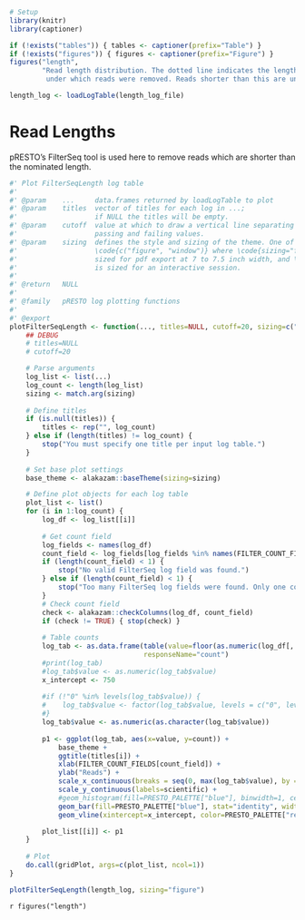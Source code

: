
```{R, message=FALSE, echo=FALSE, results="hide"}
# Setup
library(knitr)
library(captioner)

if (!exists("tables")) { tables <- captioner(prefix="Table") }
if (!exists("figures")) { figures <- captioner(prefix="Figure") }
figures("length", 
        "Read length distribution. The dotted line indicates the length of750
         under which reads were removed. Reads shorter than this are unlikely to cover the full V and C region.")
```

```{r, echo=FALSE}
length_log <- loadLogTable(length_log_file)
```
\newpage

# Read Lengths

pRESTO’s
FilterSeq tool is used here to remove reads which are shorter than the nominated length. 

```{r, echo=FALSE}
#' Plot FilterSeqLength log table
#'
#' @param    ...     data.frames returned by loadLogTable to plot
#' @param    titles  vector of titles for each log in ...; 
#'                   if NULL the titles will be empty.
#' @param    cutoff  value at which to draw a vertical line separating 
#'                   passing and failing values.
#' @param    sizing  defines the style and sizing of the theme. One of 
#'                   \code{c("figure", "window")} where \code{sizing="figure"} is appropriately
#'                   sized for pdf export at 7 to 7.5 inch width, and \code{sizing="window"}
#'                   is sized for an interactive session.
#' 
#' @return   NULL
#' 
#' @family   pRESTO log plotting functions
#' 
#' @export
plotFilterSeqLength <- function(..., titles=NULL, cutoff=20, sizing=c("figure", "window")) {
    ## DEBUG
    # titles=NULL
    # cutoff=20

    # Parse arguments
    log_list <- list(...)
    log_count <- length(log_list)
    sizing <- match.arg(sizing)
    
    # Define titles
    if (is.null(titles)) {
        titles <- rep("", log_count)
    } else if (length(titles) != log_count) {
        stop("You must specify one title per input log table.")
    }
    
    # Set base plot settings
    base_theme <- alakazam::baseTheme(sizing=sizing)

    # Define plot objects for each log table
    plot_list <- list()
    for (i in 1:log_count) {
        log_df <- log_list[[i]]
        
        # Get count field
        log_fields <- names(log_df)
        count_field <- log_fields[log_fields %in% names(FILTER_COUNT_FIELDS)]
        if (length(count_field) < 1) {
            stop("No valid FilterSeq log field was found.")
        } else if (length(count_field) < 1) {
            stop("Too many FilterSeq log fields were found. Only one count field should be present.")
        }
        # Check count field
        check <- alakazam::checkColumns(log_df, count_field)
        if (check != TRUE) { stop(check) }
        
        # Table counts
        log_tab <- as.data.frame(table(value=floor(as.numeric(log_df[, count_field]))), 
                                 responseName="count")
        #print(log_tab)
        #log_tab$value <- as.numeric(log_tab$value)
        x_intercept <- 750
        
        #if (!"0" %in% levels(log_tab$value)) {
        #    log_tab$value <- factor(log_tab$value, levels = c("0", levels(log_tab$value)))
        #}
        log_tab$value <- as.numeric(as.character(log_tab$value))
        
        p1 <- ggplot(log_tab, aes(x=value, y=count)) +
            base_theme +     
            ggtitle(titles[i]) +
            xlab(FILTER_COUNT_FIELDS[count_field]) +
            ylab("Reads") +
            scale_x_continuous(breaks = seq(0, max(log_tab$value), by = 250), expand = c(0, 0)) + 
            scale_y_continuous(labels=scientific) + 
            #geom_histogram(fill=PRESTO_PALETTE["blue"], binwidth=1, center=0) +
            geom_bar(fill=PRESTO_PALETTE["blue"], stat="identity", width=0.95, na.rm=TRUE) +
            geom_vline(xintercept=x_intercept, color=PRESTO_PALETTE["red"], linewidth=0.5, linetype=3)

        plot_list[[i]] <- p1
    }
    
    # Plot
    do.call(gridPlot, args=c(plot_list, ncol=1))
}

plotFilterSeqLength(length_log, sizing="figure")
```

`r figures("length")`
